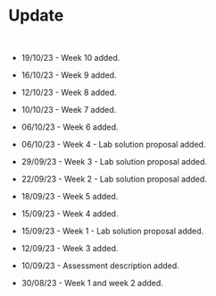 # Update

<br>

* 19/10/23 - Week 10 added.

* 16/10/23 - Week 9 added.

* 12/10/23 - Week 8 added.

* 10/10/23 - Week 7 added.

* 06/10/23 - Week 6 added.

* 06/10/23 - Week 4 - Lab solution proposal added.

* 29/09/23 - Week 3 - Lab solution proposal added.

* 22/09/23 - Week 2 - Lab solution proposal added.

* 18/09/23 - Week 5 added.

* 15/09/23 - Week 4 added.

* 15/09/23 - Week 1 - Lab solution proposal added.

* 12/09/23 - Week 3 added.

* 10/09/23 - Assessment description added.

* 30/08/23 - Week 1 and week 2 added.